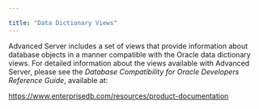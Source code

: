 ---

title: "Data Dictionary Views"
---

<div id="data_dictionary_views" class="registered_link"></div>

Advanced Server includes a set of views that provide information about database objects in a manner compatible with the Oracle data dictionary views. For detailed information about the views available with Advanced Server, please see the *Database Compatibility for Oracle Developers Reference Guide*, available at:

https://www.enterprisedb.com/resources/product-documentation